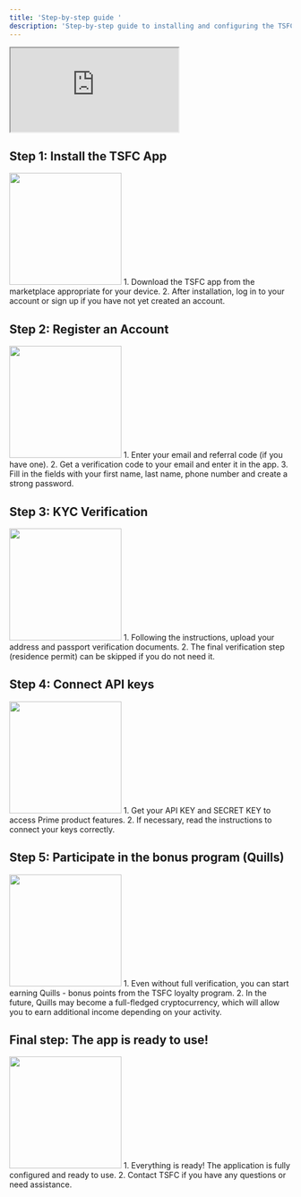 ```yaml
---
title: 'Step-by-step guide '
description: 'Step-by-step guide to installing and configuring the TSFC app'
---
```


<iframe src="https://www.youtube.com/embed/jhAT3jeLVEk"> </iframe>

## Step 1: Install the TSFC App
<img height="200" src="https://i.imgur.com/hiAjm72.jpeg" />
1. Download the TSFC app from the marketplace appropriate for your device.
2. After installation, log in to your account or sign up if you have not yet created an account.

## Step 2: Register an Account
<img height="200" src="https://i.imgur.com/RbRsuxM.jpeg" />
1. Enter your email and referral code (if you have one).
2. Get a verification code to your email and enter it in the app.
3. Fill in the fields with your first name, last name, phone number and create a strong password.

## Step 3: KYC Verification
<img height="200" src="https://i.imgur.com/1Hinlna.jpeg" />
1. Following the instructions, upload your address and passport verification documents.
2. The final verification step (residence permit) can be skipped if you do not need it.

## Step 4: Connect API keys
<img height="200" src="https://i.imgur.com/qsiFUnR.jpeg" />
1. Get your API KEY and SECRET KEY to access Prime product features.
2. If necessary, read the instructions to connect your keys correctly.

## Step 5: Participate in the bonus program (Quills)
<img height="200" src="https://i.imgur.com/4wGSxbf.jpeg" />
1. Even without full verification, you can start earning Quills - bonus points from the TSFC loyalty program.
2. In the future, Quills may become a full-fledged cryptocurrency, which will allow you to earn additional income depending on your activity.

## Final step: The app is ready to use!
<img height="200" src="https://i.imgur.com/02JO6dw.jpeg" />
1. Everything is ready! The application is fully configured and ready to use.
2. Contact TSFC if you have any questions or need assistance.
